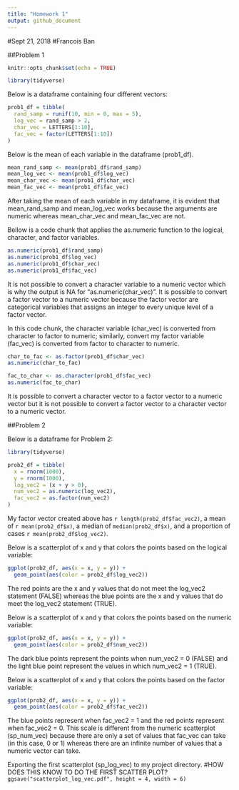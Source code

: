 ```yaml
---
title: "Homework 1"
output: github_document
---
```


#Sept 21, 2018
#Francois Ban

##Problem 1
```r
knitr::opts_chunk$set(echo = TRUE)

library(tidyverse)
```

Below is a dataframe containing four different vectors:

```r

prob1_df = tibble(
  rand_samp = runif(10, min = 0, max = 5),
  log_vec = rand_samp > 2,
  char_vec = LETTERS[1:10],
  fac_vec = factor(LETTERS[1:10])
)
```
  
Below is the mean of each variable in the dataframe (prob1_df).

```r

mean_rand_samp <- mean(prob1_df$rand_samp)
mean_log_vec <- mean(prob1_df$log_vec)
mean_char_vec <- mean(prob1_df$char_vec)
mean_fac_vec <- mean(prob1_df$fac_vec)
```

After taking the mean of each variable in my dataframe, it is evident that mean_rand_samp and mean_log_vec works because the arguments are numeric whereas mean_char_vec and mean_fac_vec are not.

Bellow is a code chunk that applies the as.numeric function to the logical, character, and factor variables.

```r

as.numeric(prob1_df$rand_samp)
as.numeric(prob1_df$log_vec)
as.numeric(prob1_df$char_vec)
as.numeric(prob1_df$fac_vec)
```

It is not possible to convert a character variable to a numeric vector which is why the output is NA for "as.numeric(char_vec)". It is possible to convert a factor vector to a numeric vector because the factor vector are categorical variables that assigns an integer to every unique level of a factor vector.

In this code chunk, the character variable (char_vec) is converted from character to factor to numeric; similarly, convert my factor variable (fac_vec) is converted from factor to character to numeric.

```r

char_to_fac <- as.factor(prob1_df$char_vec)
as.numeric(char_to_fac)

fac_to_char <- as.character(prob1_df$fac_vec)
as.numeric(fac_to_char)
```

It is possible to convert a character vector to a factor vector to a numeric vector but it is not possible to convert a factor vector to a character vector to a numeric vector.

##Problem 2

Below is a dataframe for Problem 2:
  
```r

library(tidyverse)

prob2_df = tibble(
  x = rnorm(1000),
  y = rnorm(1000),
  log_vec2 = (x + y > 0),
  num_vec2 = as.numeric(log_vec2),
  fac_vec2 = as.factor(num_vec2)
)
```

My factor vector created above has `r length(prob2_df$fac_vec2)`, a mean of `r mean(prob2_df$x)`, a median of `median(prob2_df$x)`, and a proportion of cases `r mean(prob2_df$log_vec2)`.

Below is a scatterplot of x and y that colors the points based on the logical variable:
  
```r

ggplot(prob2_df, aes(x = x, y = y)) +
  geom_point(aes(color = prob2_df$log_vec2))
```

The red points are the x and y values that do not meet the log_vec2 statement (FALSE) whereas the blue points are the x and y values that do meet the log_vec2 statement (TRUE).

Below is a scatterplot of x and y that colors the points based on the numeric variable:
  
```r

ggplot(prob2_df, aes(x = x, y = y)) +
  geom_point(aes(color = prob2_df$num_vec2))
```
The dark blue points represent the points when num_vec2 = 0 (FALSE) and the light blue point represent the values in which num_vec2 = 1 (TRUE).

Below is a scatterplot of x and y that colors the points based on the factor variable: 
  
```r

ggplot(prob2_df, aes(x = x, y = y)) +
  geom_point(aes(color = prob2_df$fac_vec2))
```
The blue points represent when fac_vec2 = 1 and the red points represent when fac_vec2 = 0. This scale is different from the numeric scatterplot (sp_num_vec) because there are only a set of values that fac_vec can take (in this case, 0 or 1) whereas there are an infinite number of values that a numeric vector can take.

Exporting the first scatterplot (sp_log_vec) to my project directory.
#HOW DOES THIS KNOW TO DO THE FIRST SCATTER PLOT?
`ggsave("scatterplot_log_vec.pdf", height = 4, width = 6)`
